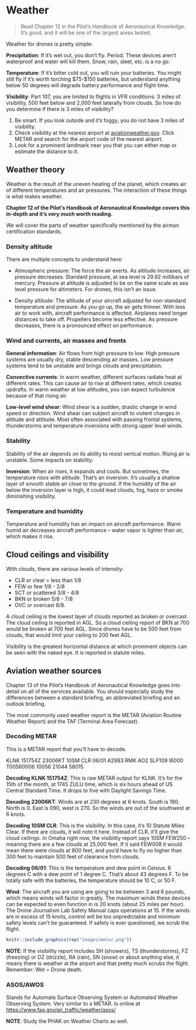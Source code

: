 # Weather

> Read Chapter 12 in the Pilot's Handbook of Aeronautical Knowledge. It's good, and it will be one of the largest areas tested.

Weather for drones is pretty simple:

**Precipitation**: If it's wet out, you don't fly. Period. These devices aren't waterproof and water will kill them. Snow, rain, sleet, etc. is a no go.

**Temperature**: If it's bitter cold out, you will ruin your batteries. You might still fly if it's worth torching $75-$150 batteries, but understand anything below 50 degrees will degrade battery performance and flight time.

**Visibility**: Part 107, you are limited to flights in VFR conditions: 3 miles of visibility, 500 feet below and 2,000 feet laterally from clouds. So how do you determine if there is 3 miles of visibility?

1. Be smart. If you look outside and it's foggy, you do not have 3 miles of visibility.
2. Check visibility at the nearest airport at [aviationweather.gov](http://aviationweather.gov/). Click METAR and search for the airport code of the nearest airport.
3. Look for a prominent landmark near you that you can either map or estimate the distance to it.


## Weather theory

Weather is the result of the uneven heating of the planet, which creates air of different temperatures and air pressures. The interaction of these things is what makes weather.

**Chapter 12 of the Pilot's Handbook of Aeronautical Knowledge covers this in-depth and it's very much worth reading.**

We will cover the parts of weather specifically mentioned by the airman certification standards.

### Density altitude

There are multiple concepts to understand here:

* Atmospheric pressure: The force the air exerts. As altitude increases, air pressure decreases. Standard pressure, at sea level is 29.92 millibars of mercury. Pressure at altitude is adjusted to be on the same scale as sea level pressure for altimeters. For drones, this isn't an issue.

* Density altitude: The altitude of your aircraft adjusted for non-standard temperature and pressure. As you go up, the air gets thinner. With less air to work with, aircraft performance is affected. Airplanes need longer distances to take off. Propellers become less effective. As pressure decreases, there is a pronounced effect on performance.

### Wind and currents, air masses and fronts

**General information**: Air flows from high pressure to low. High pressure systems are usually dry, stable descending air masses. Low pressure systems tend to be unstable and brings clouds and precipitation.

**Convective currents**: In warm weather, different surfaces radiate heat at different rates. This can cause air to rise at different rates, which creates updrafts. In warm weather at low altitudes, you can expect turbulence because of that rising air.

**Low-level wind shear**: Wind shear is a sudden, drastic change in wind speed or direction. Wind shear can subject aircraft to violent changes in altitude and attitude. Most often associated with passing frontal systems, thunderstorms and temperature inversions with strong upper level winds.

### Stability

Stability of the air depends on its ability to resist vertical motion. Rising air is unstable. Some impacts on stability:

**Inversion**: When air rises, it expands and cools. But sometimes, the temperature _rises_ with altitude. That's an inversion. It's usually a shallow layer of smooth stable air close to the ground. If the humidity of the air below the inversion layer is high, it could lead clouds, fog, haze or smoke diminishing visibility.

### Temperature and humidity

Temperature and humidity has an impact on aircraft performance. Warm humid air decreases aircraft performance -- water vapor is lighter than air, which makes it rise.

## Cloud ceilings and visibility

With clouds, there are various levels of intensity:

* CLR or clear = less than 1/8
* FEW or few 1/8 - 2/8
* SCT or scattered 3/8 - 4/8
* BKN or broken 5/8 - 7/8
* OVC or overcast 8/8.

A cloud ceiling is the lowest layer of clouds reported as broken or overcast. The cloud ceiling is reported in AGL. So a cloud ceiling report of BKN at 700 would be broken at 700 feet AGL. Since drones have to be 500 feet from clouds, that would limit your ceiling to 200 feet AGL.

Visibility is the greatest horizontal distance at which prominent objects can be seen with the naked eye. It is reported in statute miles.

## Aviation weather sources

Chapter 13 of the Pilot's Handbook of Aeronautical Knowledge goes into detail on all of the services available. You should especially study the differences between a standard briefing, an abbreviated briefing and an outlook briefing.

The most commonly used weather report is the METAR (Aviation Routine Weather Report) and the TAF (Terminal Area Forecast).

### Decoding METAR

This is a METAR report that you'll have to decode. 

KLNK 151754Z 23006KT 10SM CLR 06/01 A2983 RMK AO2 SLP109 I6000 T00560006 10056 21044 58015

**Decoding KLNK 151754Z**: This is raw METAR output for KLNK. It's for the 15th of the month, at 1745 ZULU time, which is six hours ahead of US Central Standard Time. It drops to five with Daylight Savings Time.

**Decoding 23006KT**: Winds are at 230 degrees at 6 knots. South is 180. North is 0. East is 090, west is 270. So the winds are out of the southwest at 6 knots.

**Decoding 10SM CLR**: This is the visibility. In this case, it's 10 Statute Miles Clear. If there are clouds, it will note it here. Instead of CLR, it'll give the cloud ceilings. In Omaha right now, the visibility report says 10SM FEW250 -- meaning there are a few clouds at 25,000 feet. If it said FEW008 it would mean there were clouds at 800 feet, and you'd have to fly no higher than 300 feet to maintain 500 feet of clearance from clouds.

**Decoding 06/01**: This is the temperature and dew point in Celsius. 6 degrees C with a dew point of 1 degree C. That's about 43 degrees F. To be totally safe with the batteries, the temperature should be 10 C, or 50 F.

**Wind**: The aircraft you are using are going to be between 3 and 6 pounds, which means winds will factor in greatly. The maximum winds these devices can be expected to even function in is 20 knots (about 25 miles per hour). The Drone Journalism Lab Safety Manual caps operations at 15. If the winds are in excess of 15 knots, control will be too unpredictable and minimum safety levels can't be guaranteed. If safety is ever questioned, we scrub the flight.

```r
knitr::include_graphics(rep("images/metar.png"))
```

**NOTE**: If the visibility report includes SH (showers), TS (thunderstorms), FZ (freezing) or DZ (drizzle), RA (rain), SN (snow) or about anything else, it means there is weather at the airport and that pretty much scrubs the flight. Remember: Wet = Drone death.

### ASOS/AWOS

Stands for Automate Surface Observing System or Automated Weather Observing System. Very similar to a METAR. Is online at [https://www.faa.gov/air_traffic/weather/asos/](https://www.faa.gov/air_traffic/weather/asos/)

**NOTE**: Study the PHAK on Weather Charts as well.
